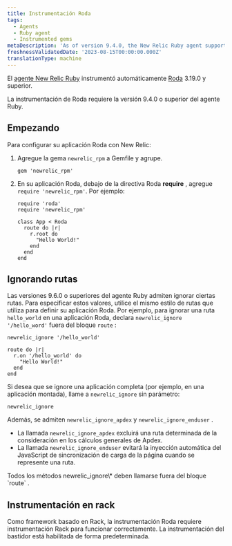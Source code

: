 ```yaml
---
title: Instrumentación Roda
tags:
  - Agents
  - Ruby agent
  - Instrumented gems
metaDescription: 'As of version 9.4.0, the New Relic Ruby agent supports Roda 3.19.0 or higher.'
freshnessValidatedDate: '2023-08-15T00:00:00.000Z'
translationType: machine
---
```


El [agente New Relic Ruby](/docs/agents/ruby-agent/getting-started/new-relic-ruby) instrumentó automáticamente [Roda](https://roda.jeremyevans.net/) 3.19.0 y superior.

<Callout variant="important">
  La instrumentación de Roda requiere la versión 9.4.0 o superior del agente Ruby.
</Callout>

## Empezando

Para configurar su aplicación Roda con New Relic:

1. Agregue la gema `newrelic_rpm` a Gemfile y agrupe.

   ```
   gem 'newrelic_rpm'
   ```

2. En su aplicación Roda, debajo de la directiva Roda <DoNotTranslate>**require**</DoNotTranslate> , agregue `require 'newrelic_rpm'`. Por ejemplo:

   ```
   require 'roda'
   require 'newrelic_rpm'

   class App < Roda
     route do |r|
       r.root do
         "Hello World!"
       end
     end
   end
   ```

## Ignorando rutas

Las versiones 9.6.0 o superiores del agente Ruby admiten ignorar ciertas rutas. Para especificar estos valores, utilice el mismo estilo de rutas que utiliza para definir su aplicación Roda. Por ejemplo, para ignorar una ruta `hello_world` en una aplicación Roda, declara `newrelic_ignore '/hello_word'` fuera del bloque `route` :

```
newrelic_ignore '/hello_world'

route do |r|
  r.on '/hello_world' do
    "Hello World!"
  end
end
```

Si desea que se ignore una aplicación completa (por ejemplo, en una aplicación montada), llame a `newrelic_ignore` sin parámetro:

```
newrelic_ignore
```

Además, se admiten `newrelic_ignore_apdex` y `newrelic_ignore_enduser` .

* La llamada `newrelic_ignore_apdex` excluirá una ruta determinada de la consideración en los cálculos generales de Apdex.
* La llamada `newrelic_ignore_enduser` evitará la inyección automática del JavaScript de sincronización de carga de la página cuando se represente una ruta.

<Callout variant="important">
  Todos los métodos newrelic_ignore\* deben llamarse fuera del bloque `route` .
</Callout>

## Instrumentación en rack

Como framework basado en Rack, la instrumentación Roda requiere instrumentación Rack para funcionar correctamente. La instrumentación del bastidor está habilitada de forma predeterminada.